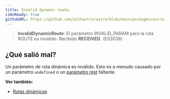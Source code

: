 ```yaml
---
title: Invalid dynamic route.
i18nReady: true
githubURL: https://github.com/withastro/astro/blob/main/packages/astro/src/core/errors/errors-data.ts
---
```


> **InvalidDynamicRoute**: El parámetro INVALID_PARAM para la ruta ROUTE es inválido. Recibido **RECEIVED**. (E03038)

## ¿Qué salió mal?
Un parámetro de ruta dinámica es inválido. Esto es a menudo causado por un parámetro `undefined` o un [parámetro rest](/es/guides/routing/#rest-parameters) faltante.

**Ver también:**
-  [Rutas dinámicas](/es/guides/routing/#dynamic-routes)